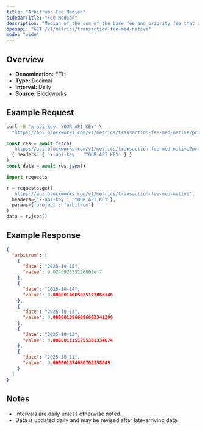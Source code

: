 ```yaml
---
title: "Arbitrum: Fee Median"
sidebarTitle: "Fee Median"
description: "Median of the sum of the base fee and priority fee that day"
openapi: "GET /v1/metrics/transaction-fee-med-native"
mode: "wide"
---
```


## Overview

- **Denomination:** ETH
- **Type:** Decimal
- **Interval:** Daily
- **Source:** Blockworks

## Example Request

<CodeGroup>

```bash cURL
curl -H "x-api-key: YOUR_API_KEY" \
  "https://api.blockworks.com/v1/metrics/transaction-fee-med-native?project=arbitrum"
```

```typescript TypeScript
const res = await fetch(
  'https://api.blockworks.com/v1/metrics/transaction-fee-med-native?project=arbitrum',
  { headers: { 'x-api-key': 'YOUR_API_KEY' } }
)
const data = await res.json()
```

```python Python
import requests

r = requests.get(
  'https://api.blockworks.com/v1/metrics/transaction-fee-med-native',
  headers={'x-api-key': 'YOUR_API_KEY'},
  params={'project': 'arbitrum'}
)
data = r.json()
```

</CodeGroup>

## Example Response

```json
{
  "arbitrum": [
    {
      "date": "2025-10-15",
      "value": 9.024392653126802e-7
    },
    {
      "date": "2025-10-14",
      "value": 0.0000014065025173066146
    },
    {
      "date": "2025-10-13",
      "value": 0.0000013966096682341206
    },
    {
      "date": "2025-10-12",
      "value": 0.0000011151255381334674
    },
    {
      "date": "2025-10-11",
      "value": 0.000001874650702358849
    }
  ]
}
```

## Notes
- Intervals are daily unless otherwise noted.
- Data is updated daily and may be revised after late-arriving data.